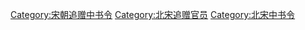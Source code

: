 [[Category:宋朝追赠中书令|Category:宋朝追赠中书令]]
[[Category:北宋追赠官员|Category:北宋追赠官员]]
[[Category:北宋中书令|Category:北宋中书令]]